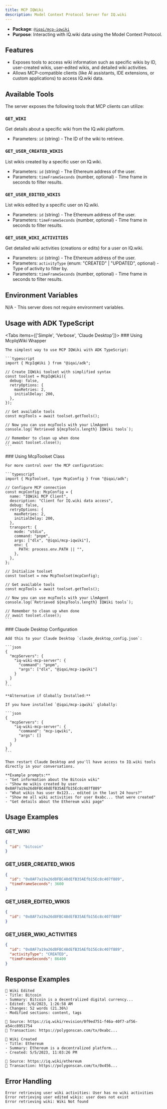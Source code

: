 ```yaml
---
title: MCP IQWiki
description: Model Context Protocol Server for IQ.wiki
---
```



- **Package**: [`@iqai/mcp-iqwiki`](https://www.npmjs.com/package/@iqai/mcp-iqwiki)
- **Purpose**: Interacting with IQ.wiki data using the Model Context Protocol.

## Features

- Exposes tools to access wiki information such as specific wikis by ID, user-created wikis, user-edited wikis, and detailed wiki activities.
- Allows MCP-compatible clients (like AI assistants, IDE extensions, or custom applications) to access IQ.wiki data.

## Available Tools

The server exposes the following tools that MCP clients can utilize:

### `GET_WIKI`
Get details about a specific wiki from the IQ.wiki platform.

- Parameters: `id` (string) - The ID of the wiki to retrieve.

### `GET_USER_CREATED_WIKIS`
List wikis created by a specific user on IQ.wiki.

- Parameters: `id` (string) - The Ethereum address of the user.
- Parameters: `timeFrameSeconds` (number, optional) - Time frame in seconds to filter results.

### `GET_USER_EDITED_WIKIS`
List wikis edited by a specific user on IQ.wiki.

- Parameters: `id` (string) - The Ethereum address of the user.
- Parameters: `timeFrameSeconds` (number, optional) - Time frame in seconds to filter results.

### `GET_USER_WIKI_ACTIVITIES`
Get detailed wiki activities (creations or edits) for a user on IQ.wiki.

- Parameters: `id` (string) - The Ethereum address of the user.
- Parameters: `activityType` (enum: "CREATED" | "UPDATED", optional) - Type of activity to filter by.
- Parameters: `timeFrameSeconds` (number, optional) - Time frame in seconds to filter results.

## Environment Variables

N/A - This server does not require environment variables.

## Usage with ADK TypeScript

<Tabs items={['Simple', 'Verbose', 'Claude Desktop']}>
  <Tab value="Simple">
    ### Using McpIqWiki Wrapper

    The simplest way to use MCP IQWiki with ADK TypeScript:

    ```typescript
    import { McpIqWiki } from "@iqai/adk";

    // Create IQWiki toolset with simplified syntax
    const toolset = McpIqWiki({
      debug: false,
      retryOptions: {
        maxRetries: 2,
        initialDelay: 200,
      },
    });

    // Get available tools
    const mcpTools = await toolset.getTools();

    // Now you can use mcpTools with your LlmAgent
    console.log(`Retrieved ${mcpTools.length} IQWiki tools`);

    // Remember to clean up when done
    // await toolset.close();
    ```
  </Tab>
  
  <Tab value="Verbose">
    ### Using McpToolset Class

    For more control over the MCP configuration:

    ```typescript
    import { McpToolset, type McpConfig } from "@iqai/adk";

    // Configure MCP connection
    const mcpConfig: McpConfig = {
      name: "IQWiki MCP Client",
      description: "Client for IQ.wiki data access",
      debug: false,
      retryOptions: {
        maxRetries: 2,
        initialDelay: 200,
      },
      transport: {
        mode: "stdio",
        command: "pnpm",
        args: ["dlx", "@iqai/mcp-iqwiki"],
        env: {
          PATH: process.env.PATH || "",
        },
      },
    };

    // Initialize toolset
    const toolset = new McpToolset(mcpConfig);

    // Get available tools
    const mcpTools = await toolset.getTools();

    // Now you can use mcpTools with your LlmAgent
    console.log(`Retrieved ${mcpTools.length} IQWiki tools`);

    // Remember to clean up when done
    // await toolset.close();
    ```
  </Tab>
  
  <Tab value="Claude Desktop">
    ### Claude Desktop Configuration

    Add this to your Claude Desktop `claude_desktop_config.json`:

    ```json
    {
      "mcpServers": {
        "iq-wiki-mcp-server": {
          "command": "pnpm",
          "args": ["dlx", "@iqai/mcp-iqwiki"]
        }
      }
    }
    ```

    **Alternative if Globally Installed:**

    If you have installed `@iqai/mcp-iqwiki` globally:

    ```json
    {
      "mcpServers": {
        "iq-wiki-mcp-server": {
          "command": "mcp-iqwiki",
          "args": []
        }
      }
    }
    ```

    Then restart Claude Desktop and you'll have access to IQ.wiki tools directly in your conversations.

    **Example prompts:**
    - "Get information about the Bitcoin wiki"
    - "Show me wikis created by user 0x8AF7a19a26d8FBC48dEfB35AEfb15Ec8c407f889"
    - "What wikis has user 0x123... edited in the last 24 hours?"
    - "Show me all wiki activities for user 0xabc... that were created"
    - "Get details about the Ethereum wiki page"
  </Tab>
</Tabs>

## Usage Examples

### GET_WIKI

```json
{
  "id": "bitcoin"
}
```

### GET_USER_CREATED_WIKIS

```json
{
  "id": "0x8AF7a19a26d8FBC48dEfB35AEfb15Ec8c407f889",
  "timeFrameSeconds": 3600
}
```

### GET_USER_EDITED_WIKIS

```json
{
  "id": "0x8AF7a19a26d8FBC48dEfB35AEfb15Ec8c407f889"
}
```

### GET_USER_WIKI_ACTIVITIES

```json
{
  "id": "0x8AF7a19a26d8FBC48dEfB35AEfb15Ec8c407f889",
  "activityType": "CREATED",
  "timeFrameSeconds": 86400
}
```

## Response Examples

```
📜 Wiki Edited
- Title: Bitcoin
- Summary: Bitcoin is a decentralized digital currency...
- Edited: 5/6/2023, 1:26:58 AM
- Changes: 52 words (21.36%)
- Modified sections: content, tags

🔗 Source: https://iq.wiki/revision/0f9ed751-f46a-40f7-af56-a54cc8951754
🔗 Transaction: https://polygonscan.com/tx/0xabc...

📜 Wiki Created
- Title: Ethereum
- Summary: Ethereum is a decentralized platform...
- Created: 5/5/2023, 11:03:26 PM

🔗 Source: https://iq.wiki/ethereum
🔗 Transaction: https://polygonscan.com/tx/0x456...
```

## Error Handling

```
Error retrieving user wiki activities: User has no wiki activities
Error retrieving user edited wikis: user does not exist
Error retrieving wiki: Wiki Not found
```